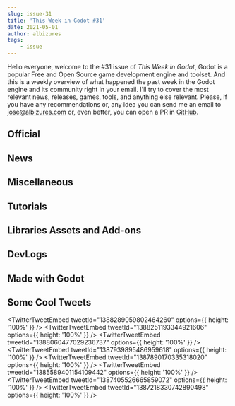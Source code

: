 ```yaml
---
slug: issue-31
title: 'This Week in Godot #31'
date: 2021-05-01
author: albizures
tags:
	- issue
---
```



Hello everyone, welcome to the #31 issue of _This Week in Godot_, Godot is a popular Free and Open Source game development engine and toolset. And this is a weekly overview of what happened the past week in the Godot engine and its community right in your email. I'll try to cover the most relevant news, releases, games, tools, and anything else relevant. Please, if you have any recommendations or, any idea you can send me an email to jose@albizures.com or, even better, you can open a PR in [GitHub](https://github.com/albizures/ThisWeekInGodot).

## Official

<Card
	author="Godot Engine"
	link="https://youtu.be/vG5vxVcgZmM"
	label="Godot Live Q&A with engine developers – April 2021"
	description="April 2021’s live Q&A with core developers of Godot Engine! Tune in to a chat with core developers answering questions from Patreon supporters and from the li..."
	publisher="YouTube"
	icon="https://www.youtube.com/s/desktop/3a84d4c0/img/favicon_144.png"
	cover="https://i.ytimg.com/vi/vG5vxVcgZmM/maxresdefault.jpg"
	date="2021-04-29T00:00:00.000Z"
/>

## News

<Card
	author="gotm.io"
	link="https://gotm.io/jam/gotm-jam"
	label="Gotm.io Jam #4 ($100 Prizes)"
	description="Play free games instantly on any device."
	publisher="gotm.io"
	icon="https://gotm.io/icons/icon-512x512.png?v=3bcf1e44fdc2e6003d542d862e4856a7"
	cover="https://gotm.io/static/icon2-512-304dc669be0a8a6681e15dea6db83746.png"
	date="2021-04-30T12:30:14.000Z"
/>

<Card
	author="Valentin Lemière"
	link="https://community.haxe.org/t/haxe-godot-externs-updated-for-godot-3-3/2990"
	label="Haxe Godot externs - Updated for Godot 3.3"
	description="I’ve just released an update on my Haxe externs for the Godot game engine to support the 3.3.0 version."
	publisher="Haxe Community"
	icon="https://community.haxe.org/uploads/default/optimized/1X/1ec70f7b4dcddeb09d1d09440de5bb2530f4957a_2_180x180.png"
	cover="https://community.haxe.org/uploads/default/original/1X/6f43c594828df00125c10a5a89df995731ddaa5c.png"
	date="2021-04-25T12:30:14.000Z"
/>

## Miscellaneous

<Card
	author="Whimfoome"
	link="https://youtu.be/yl77gOIh5KA"
	label="First look at godot 4 new ui"
	description="Let’s have a look at Godot 4’s New Editor UI!Custom theme"
	publisher="YouTube"
	icon="https://www.youtube.com/s/desktop/3a84d4c0/img/favicon_144.png"
	cover="https://i.ytimg.com/vi/yl77gOIh5KA/maxresdefault.jpg"
	date="2021-04-29T00:00:00.000Z"
/>

<Card
	author="Rungeon"
	link="https://youtu.be/olIURUEPAPY"
	label="GODOT Challange I convert Gamemaker gamejam submission in ONE HOUR"
	description=""
	publisher="YouTube"
	icon="https://www.youtube.com/s/desktop/3a84d4c0/img/favicon_144.png"
	cover="https://i.ytimg.com/vi/olIURUEPAPY/maxresdefault.jpg"
	date="2021-04-28T00:00:00.000Z"
/>

<Card
	author="Feniks Gamedev and Devlogs"
	link="https://youtu.be/W57gldTHQ64"
	label="Should you use Godot 3.3 - Godot review is it good for beginners?"
	description="Check the links for more details.In this video I am discussing Godot engine, state of Godot development and community to help you decide if Godot is worth a ..."
	publisher="YouTube"
	icon="https://www.youtube.com/s/desktop/3a84d4c0/img/favicon_144.png"
	cover="https://i.ytimg.com/vi/W57gldTHQ64/maxresdefault.jpg"
	date="2021-04-26T00:00:00.000Z"
/>

<Card
	author="PlayWithFurcifer"
	link="https://youtu.be/y6hROZh0NvY"
	label="Is Godot 4.0 a Big Deal?"
	description="Godot 4.0 brings many new features, but how large will its impact be? In this video, we look at some trends concerning the engine’s future.0:00 - Intro0:24 -..."
	publisher="YouTube"
	icon="https://www.youtube.com/s/desktop/3a84d4c0/img/favicon_144.png"
	cover="https://i.ytimg.com/vi/y6hROZh0NvY/maxresdefault.jpg"
	date="2021-04-25T00:00:00.000Z"
/>

<Card
	author="xen"
	link="https://youtu.be/ApLPj8TSwzI"
	label="Making 3 games in 30/45/60 minutes (Godot)"
	description=""
	publisher="YouTube"
	icon="https://www.youtube.com/s/desktop/3a84d4c0/img/favicon_144.png"
	cover="https://i.ytimg.com/vi/ApLPj8TSwzI/maxresdefault.jpg"
	date="2021-04-25T00:00:00.000Z"
/>

## Tutorials

<Card
	author="Red Cube Gamedev"
	link="https://youtu.be/qzlSSlTsWR0"
	label="How to make an endless game under 10 minutes in Godot"
	description="In this video I will show you how to create a game that never ends in only 10 minutes. If you have any questions just ask I will answer every single one. The..."
	publisher="YouTube"
	icon="https://www.youtube.com/s/desktop/3a84d4c0/img/favicon_144.png"
	cover="https://i.ytimg.com/vi/qzlSSlTsWR0/maxresdefault.jpg"
	date="2021-04-18T00:00:00.000Z"
/>

<Card
	author="Rungeon"
	link="https://youtu.be/k0dL-9Pj2DI"
	label="GODOT Terraira-like series(Part1) Procedual Level Generation"
	description=""
	publisher="YouTube"
	icon="https://www.youtube.com/s/desktop/3a84d4c0/img/favicon_144.png"
	cover="https://i.ytimg.com/vi/k0dL-9Pj2DI/maxresdefault.jpg"
	date="2021-04-29T00:00:00.000Z"
/>

<Card
	author="ByteSeb"
	link="https://youtu.be/HkKdlJN57_k"
	label="Character Customization Tutorial for Godot | Part 1"
	description="Due to the good feedback on my first devlog, I decided to bring you this tutorial series replicating what I showed on that video (Character Customization sys..."
	publisher="YouTube"
	icon="https://www.youtube.com/s/desktop/3a84d4c0/img/favicon_144.png"
	cover="https://i.ytimg.com/vi/HkKdlJN57_k/maxresdefault.jpg"
	date="2021-04-29T00:00:00.000Z"
/>

<Card
	author="jmbiv"
	link="https://youtu.be/VcI22IKoT_E"
	label="How to Transition Between Scenes in Godot (Building a Level Switcher #2)"
	description="In this video you’ll learn how to make a transition animation between two scenes in Godot by building off the level switcher we made in part 1."
	publisher="YouTube"
	icon="https://www.youtube.com/s/desktop/3a84d4c0/img/favicon_144.png"
	cover="https://i.ytimg.com/vi/VcI22IKoT_E/maxresdefault.jpg"
	date="2021-04-29T00:00:00.000Z"
/>

<Card
	author="Game Code Samurai"
	link="https://youtu.be/WNtrMzdU1lU"
	label="Custom 2D Platformer Physics In Godot (Part 2 - Jumping and Exact Movement)"
	description="Hi, Welcome to part 2 of this series on how to create custom physics for your 2D platformer.I made this series on how to create a customized 2D platformer ph..."
	publisher="YouTube"
	icon="https://www.youtube.com/s/desktop/3a84d4c0/img/favicon_144.png"
	cover="https://i.ytimg.com/vi/WNtrMzdU1lU/maxresdefault.jpg"
	date="2021-04-27T00:00:00.000Z"
/>

<Card
	author="John Ivess"
	link="https://youtu.be/RBvK5lQJHAs"
	label="Adding a Projectile (Combat Essentials in Godot | P4)"
	description="In this episode of the Combat Essentials course, we’ll cover adding projectiles, specifically the player’s throwable dagger."
	publisher="YouTube"
	icon="https://www.youtube.com/s/desktop/3a84d4c0/img/favicon_144.png"
	cover="https://i.ytimg.com/vi/RBvK5lQJHAs/maxresdefault.jpg"
	date="2021-04-28T00:00:00.000Z"
/>

<Card
	author="NAD LABS"
	link="https://youtu.be/F3Jwhuf6iDY"
	label="GDscript and Godot Basics"
	description="Just a quick video explaining the basics in Godot"
	publisher="YouTube"
	icon="https://www.youtube.com/s/desktop/3a84d4c0/img/favicon_144.png"
	cover="https://i.ytimg.com/vi/F3Jwhuf6iDY/maxresdefault.jpg"
	date="2021-04-28T00:00:00.000Z"
/>

<Card
	author="Andrea Catania"
	link="https://youtu.be/ZjwmqCcVT2E"
	label="First person camera with ECS - Godex #1"
	description="This video I’m going to show how to create a first person camera using entity component system. "
	publisher="YouTube"
	icon="https://www.youtube.com/s/desktop/3a84d4c0/img/favicon_144.png"
	cover="https://i.ytimg.com/vi/ZjwmqCcVT2E/maxresdefault.jpg"
	date="2021-04-28T00:00:00.000Z"
/>

<Card
	author="NAD LABS"
	link="https://youtu.be/JDVnt8cSwcw"
	label="Signals Actually Understood in Godot"
	description="Just a video explaining how to connect signals in Godot."
	publisher="YouTube"
	icon="https://www.youtube.com/s/desktop/3a84d4c0/img/favicon_144.png"
	cover="https://i.ytimg.com/vi/JDVnt8cSwcw/maxresdefault.jpg"
	date="2021-04-27T00:00:00.000Z"
/>

<Card
	author="jmbiv"
	link="https://youtu.be/N9yx1ZET-o4"
	label="Player Inventory and Picking Up Items (Godot Retro Text Adventure Tutorial #11)"
	description="In this tutorial, you will create a player inventory and also implement the player’s ability to pick up items from a room in our retro text adventure game in..."
	publisher="YouTube"
	icon="https://www.youtube.com/s/desktop/3a84d4c0/img/favicon_144.png"
	cover="https://i.ytimg.com/vi/N9yx1ZET-o4/maxresdefault.jpg"
	date="2021-04-26T00:00:00.000Z"
/>

<Card
	author="Emilio"
	link="https://youtu.be/sYjgDIgD7AY"
	label="Getting Started With Dialogic"
	description=""
	publisher="YouTube"
	icon="https://www.youtube.com/s/desktop/3a84d4c0/img/favicon_144.png"
	cover="https://i.ytimg.com/vi/sYjgDIgD7AY/maxresdefault.jpg"
	date="2021-04-25T00:00:00.000Z"
/>

<Card
	author="BitBirdy"
	link="https://youtu.be/tHEr7x5Un9c"
	label="How to Create a Hurtbox with Flash Hit Effect + Invincible Blinking in Godot"
	description="This Godot Engine tutorial is going to show you how to create a reusable hurtbox that includes an effect common in a lot of games."
	publisher="YouTube"
	icon="https://www.youtube.com/s/desktop/3a84d4c0/img/favicon_144.png"
	cover="https://i.ytimg.com/vi/tHEr7x5Un9c/maxresdefault.jpg"
	date="2021-04-25T00:00:00.000Z"
/>

<Card
	author="Game Development Center"
	link="https://youtu.be/DkJ2jYl-ESw"
	label="Godot 3D Particles Introduction | Arcane Bolt | Godot Particles Series #1"
	description="In this Godot tutorial, I will teach you about 3d particles in Godot."
	publisher="YouTube"
	icon="https://www.youtube.com/s/desktop/3a84d4c0/img/favicon_144.png"
	cover="https://i.ytimg.com/vi/DkJ2jYl-ESw/maxresdefault.jpg"
	date="2021-04-25T00:00:00.000Z"
/>

<Card
	author="Arkeve"
	link="https://youtu.be/wkNvqmAvtpo"
	label="Make a Pokemon Game in Godot - Grass & Water Tilesets (#3)"
	description="Tutorial series on how to make game like Pokémon in Godot."
	publisher="YouTube"
	icon="https://www.youtube.com/s/desktop/3a84d4c0/img/favicon_144.png"
	cover="https://i.ytimg.com/vi/wkNvqmAvtpo/maxresdefault.jpg"
	date="2021-04-24T00:00:00.000Z"
/>

<Card
	author="NAD LABS"
	link="https://youtu.be/To2CsTberho"
	label="How to use Navigation2D on a Tilemap in Godot"
	description="Just a video explaining how to use Navigation 2D in Godot."
	publisher="YouTube"
	icon="https://www.youtube.com/s/desktop/3a84d4c0/img/favicon_144.png"
	cover="https://i.ytimg.com/vi/To2CsTberho/maxresdefault.jpg"
	date="2021-04-24T00:00:00.000Z"
/>

<Card
	author="MrEliptik"
	link="https://youtu.be/FQwaKJL7LdA"
	label="Recreating the Instagram UI in Godot"
	description="In this video, I’m recreating the Instagram UI in Godot!"
	publisher="YouTube"
	icon="https://www.youtube.com/s/desktop/3a84d4c0/img/favicon_144.png"
	cover="https://i.ytimg.com/vi/FQwaKJL7LdA/maxresdefault.jpg"
	date="2021-04-30T00:00:00.000Z"
/>

<Card
	author="Gawe Game"
	link="https://youtu.be/10XB1orIPkI"
	label="Yuk Gawe Game Platformer 2D, Bagian #5: Zona Jatuh, Lari Cepat & Signal #belajar​ #godotengine"
	description="#belajar​ #godotengine​ #gamedev​ #platformer​ #gawegame​Terimakasih sudah terus menonton ya :)Video ke-5 dari seri tutorial pembuatan game platformer 2D den..."
	publisher="YouTube"
	icon="https://www.youtube.com/s/desktop/3a84d4c0/img/favicon_144.png"
	cover="https://i.ytimg.com/vi/10XB1orIPkI/maxresdefault.jpg"
	date="2021-04-24T00:00:00.000Z"
/>

## Libraries Assets and Add-ons

<Card
	author="mberkdemir"
	link="https://github.com/mberkdemir/godot-casesimulator"
	label="Godot Engine Case Simulator Description"
	description="CS:GO like case opening project made with Godot Engine."
	publisher="GitHub"
	icon="https://github.com/windows-tile.png"
	cover="https://opengraph.githubassets.com/09e510deb08efce45e8d32e5c2e0cfd093428cb0ca552ea6b858eab3a7f88cba/mberkdemir/godot-casesimulator"
	date="2021-05-01T17:22:58.912Z"
/>

<Card
	author="KaizarNike"
	link="https://perons.itch.io/godot-crt-shader"
	label="Godot CRT Shader by perons"
	description="A simple Godot shader that simulates CRT Displays"
	publisher="itch.io"
	icon="https://img.itch.zone/aW1nLzMyODUyMzUucG5n/32x32%23/MvnCRi.png"
	cover="https://img.itch.zone/aW1nLzMyODUyMzUucG5n/original/PGdg6C.png"
	date="2020-06-19T17:23:00.152Z"
/>

<Card
	author="r3tr0_dev"
	link="https://godotshaders.com/shader/earthbound-like-battle-background-shader-w-scroll-effect-and-palette-cycling/"
	label="Earthbound-like battle background shader w/scroll effect and palette cycling - Godot Shaders"
	description="INTRODUCTION This shader is inspired by the battle backgrounds of..."
	publisher="Godot Shaders"
	icon="https://godotshaders.com/wp-content/uploads/2021/01/favicon.png"
	cover="https://godotshaders.com/wp-content/uploads/2021/01/3.gif"
	date="2021-04-26T12:18:14.000Z"
/>

<Card
	author="mreliptik"
	link="https://godotshaders.com/shader/loading-effect-color-over-grayscale/"
	label="Loading effect (color over grayscale) - Godot Shaders"
	description="This is a loading effect shader inspired by the download..."
	publisher="Godot Shaders"
	icon="https://godotshaders.com/wp-content/uploads/2021/01/favicon.png"
	cover="https://godotshaders.com/wp-content/uploads/2021/01/loading_shader.jpg"
	date="2021-04-30T17:13:52.000Z"
/>

## DevLogs

<Card
	author="Cooks"
	link="https://youtu.be/paGO6kzq3IM"
	label="Godot Devlog #2 - enemy’s!? bullets?!"
	description="Ay yo we can shoot now you are suppose to destroy stuff omg poggy"
	publisher="YouTube"
	icon="https://www.youtube.com/s/desktop/3a84d4c0/img/favicon_144.png"
	cover="https://i.ytimg.com/vi/paGO6kzq3IM/maxresdefault.jpg"
	date="2021-04-30T00:00:00.000Z"
/>

<Card
	author="hippo1639"
	link="https://youtu.be/7XS6WiQ8g9k"
	label="Ideas and Inspirations - Devlog 0 || Etheldia: Parasomnia Tower"
	description="Etheldia: Parasomnia Tower is a tactical turn based monster taming RPG currently in early development."
	publisher="YouTube"
	icon="https://www.youtube.com/s/desktop/3a84d4c0/img/favicon_144.png"
	cover="https://i.ytimg.com/vi/7XS6WiQ8g9k/maxresdefault.jpg"
	date="2021-04-30T00:00:00.000Z"
/>

<Card
	author="Snopek Games"
	link="https://youtu.be/LvpBb14cv3A"
	label="Devlog #6: Launching Retro Tank Party on Steam in 6 weeks (6th week and postmortem)"
	description="In order to celebrate my birthday, I’m taking a game jam game I made back in 2019 (Retro Tank Party), fixing it up, and releasing it as a commercial game on ..."
	publisher="YouTube"
	icon="https://www.youtube.com/s/desktop/3a84d4c0/img/favicon_144.png"
	cover="https://i.ytimg.com/vi/LvpBb14cv3A/maxresdefault.jpg"
	date="2021-04-29T00:00:00.000Z"
/>

<Card
	author="Checkov Stuff"
	link="https://youtu.be/goi8HblxJ1I"
	label="Finally Going Underwater"
	description="Now we can go in and out of the water."
	publisher="YouTube"
	icon="https://www.youtube.com/s/desktop/3a84d4c0/img/favicon_144.png"
	cover="https://i.ytimg.com/vi/goi8HblxJ1I/maxresdefault.jpg"
	date="2021-04-28T00:00:00.000Z"
/>

<Card
	author="assasin gamer"
	link="https://youtu.be/uNRUj-8pXao"
	label="SoulBound Devlog_2"
	description="Hello Everyone! my name is Justin and I make games for fun. In my third devlog I talk about the state of the game, enemy design, progress made on the story ..."
	publisher="YouTube"
	icon="https://www.youtube.com/s/desktop/3a84d4c0/img/favicon_144.png"
	cover="https://i.ytimg.com/vi/uNRUj-8pXao/hqdefault.jpg"
	date="2021-04-28T00:00:00.000Z"
/>

<Card
	author="TheBuffED"
	link="https://youtu.be/Sk2f2gPFH80"
	label="I added scripting to a game so players can write code and automate things"
	description="A game where you write code, I feel like there’s not enough of them. I love the concept and want to explore the possibilities."
	publisher="YouTube"
	icon="https://www.youtube.com/s/desktop/3a84d4c0/img/favicon_144.png"
	cover="https://i.ytimg.com/vi/Sk2f2gPFH80/maxresdefault.jpg"
	date="2021-04-27T00:00:00.000Z"
/>

<Card
	author="Nesi"
	link="https://youtu.be/dESANlQ3AEs"
	label="Making a Dog Fight Game | Infinite Sky Devlog #1"
	description=""
	publisher="YouTube"
	icon="https://www.youtube.com/s/desktop/3a84d4c0/img/favicon_144.png"
	cover="https://i.ytimg.com/vi/dESANlQ3AEs/maxresdefault.jpg"
	date="2021-04-26T00:00:00.000Z"
/>

<Card
	author="mizpah93"
	link="https://youtu.be/6d0XNKf710s"
	label="NEW GUNS GO PEW PEW - Indie Game Devlog 08"
	description="Indie Game Devlog 08Another game development devlog! New weapons or guns and I use Godot Engine to code the indie game and Aseprite for..."
	publisher="YouTube"
	icon="https://www.youtube.com/s/desktop/3a84d4c0/img/favicon_144.png"
	cover="https://i.ytimg.com/vi/6d0XNKf710s/maxresdefault.jpg"
	date="2021-04-25T00:00:00.000Z"
/>

<Card
	author="This Is Vini"
	link="https://youtu.be/DfsT0IHw_XA"
	label="Approaching non-linear progression - Far Star Game Devlog #11"
	description="Whether you are working on a Metroidvania or a non-linear game, you may face the same challenges I had when coming up with a good flow for your game."
	publisher="YouTube"
	icon="https://www.youtube.com/s/desktop/3a84d4c0/img/favicon_144.png"
	cover="https://i.ytimg.com/vi/DfsT0IHw_XA/maxresdefault.jpg"
	date="2021-04-28T00:00:00.000Z"
/>

## Made with Godot

<Card
	author="Nokzen"
	link="https://youtu.be/QhoaBv30pes"
	label="Rot:Purge - Alpha Demo Gameplay"
	description=""
	publisher="YouTube"
	icon="https://www.youtube.com/s/desktop/3a84d4c0/img/favicon_144.png"
	cover="https://i.ytimg.com/vi/QhoaBv30pes/maxresdefault.jpg"
	date="2018-01-16T00:00:00.000Z"
/>

<Card
	author="gustavorubo"
	link="https://gustavorubo.itch.io/rotas"
	label="Rotas"
	description="A puzzle game about connecting dots"
	publisher="itch.io"
	icon="https://img.itch.zone/aW1nLzU2NDI0MjMucG5n/32x32%23/0PBDcD.png"
	cover="https://img.itch.zone/aW1nLzU2NDI0MjMucG5n/original/hRB3CM.png"
	date="2021-04-30T17:23:10.225Z"
/>

<Card
	author="bippinbits"
	link="https://bippinbits.itch.io/dome-romantik"
	label="Dome Romantik"
	description="Prospect. Upgrade. Survive."
	publisher="itch.io"
	icon="https://img.itch.zone/aW1nLzU4MDcwNTIuZ2lm/32x32%23m/IjQ9cj.gif"
	cover="https://img.itch.zone/aW1nLzU4MDcwNTIuZ2lm/original/PJvv0y.gif"
	date="2021-05-01T04:23:12.171Z"
/>

<Card
	author="astralgrandma"
	link="https://youtu.be/Pyctqtwqq_A"
	label="satryn - trailer"
	description="a chaotic, infinite, twin stick shooty"
	publisher="YouTube"
	icon="https://www.youtube.com/s/desktop/3a84d4c0/img/favicon_144.png"
	cover="https://i.ytimg.com/vi/Pyctqtwqq_A/maxresdefault.jpg"
	date="2021-04-25T00:00:00.000Z"
/>

<Card
	author="Lunatic Games"
	link="https://lunatic-games.itch.io/egress"
	label="Egress"
	description="Countless hackers have tried their hand at cracking this hard drive."
	publisher="itch.io"
	icon="https://img.itch.zone/aW1nLzU3OTE3OTQucG5n/32x32%23/mwQCnj.png"
	cover="https://img.itch.zone/aW1nLzU3OTQzNTMucG5n/original/YHO5Ti.png"
	date="2021-04-27T17:23:14.237Z"
/>

<Card
	author="Arc Gaming"
	link="https://play.google.com/store/apps/details?id=com.labrats.arcgaming"
	label="LabRats"
	description="Navigate your rat through levels of obstacles, in a lab of a mad genius cat"
	publisher="Google Play"
	icon="https://www.gstatic.com/android/market_images/web/favicon_v2.ico"
	cover="https://play-lh.googleusercontent.com/20synByCUSM_QnKLH5gFOYZep7sQPzb_NOQxTb3lmS7LUEFsgSpUE097Rvv7sfeswyw"
/>

<Card
	author="Manoman017"
	link="https://manoman017.itch.io/golem"
	label="Golem"
	description="Top-Down Bullet Hell with a twist"
	publisher="itch.io"
	icon="https://img.itch.zone/aW1nLzU3OTEzOTAucG5n/32x32%23/t%2BWgiz.png"
	cover="https://img.itch.zone/aW1nLzU3OTEzOTAucG5n/original/NxxzuX.png"
	date="2021-04-29T17:23:16.265Z"
/>

<Card
	author="Infinimaker"
	link="https://infinimaker.itch.io/infinihell"
	label="Infinihell"
	description="An infinite bullet hell"
	publisher="itch.io"
	icon="https://img.itch.zone/aW1nLzU3MDY2MjgucG5n/32x32%23/k5y0Uh.png"
	cover="https://img.itch.zone/aW1nLzU3MDY2MjgucG5n/original/WuFuQi.png"
	date="2021-04-20T17:23:17.546Z"
/>

<Card
	author="Unsteady Yeti Games"
	link="https://youtu.be/O_6qE06ta-Y"
	label="Just Jump Launch Trailer"
	description="Just Jump is a 2D physics-based action platformer."
	publisher="YouTube"
	icon="https://www.youtube.com/s/desktop/3a84d4c0/img/favicon_144.png"
	cover="https://i.ytimg.com/vi/O_6qE06ta-Y/maxresdefault.jpg"
	date="2021-04-25T00:00:00.000Z"
/>

<Card
	author="Warkus"
	link="https://warrrkus.itch.io/oceanwork"
	label="Oceanwork"
	description="A short PS1 styled survival game"
	publisher="itch.io"
	icon="https://img.itch.zone/aW1nLzU3OTMyMjMucG5n/32x32%23/mNMBBc.png"
	cover="https://img.itch.zone/aW1nLzU3OTMyMjMucG5n/original/D3Rf%2BR.png"
	date="2021-04-29T17:23:19.759Z"
/>

<Card
	author="Matthew"
	link="https://www.kickstarter.com/projects/tsundown/the-feathered-serpent"
	label="The Feathered Serpent"
	description="A 2D Action-Platformer"
	publisher="Kickstarter"
	icon="https://a.kickstarter.com/assets/touch-icon-192x192-710ace6840055401ec231c1d86ce7312c56bb510fad8b775229b0ce73d0054c5.png"
	cover="https://ksr-ugc.imgix.net/assets/032/979/898/fafddd5a1cc17f6c09c569f4cef310a2_original.png?ixlib=rb-2.1.0&crop=faces&w=1552&h=873&fit=crop&v=1617397406&auto=format&frame=1&q=92&s=50b9f1fe53811d5ed0f5e94e2fb3d7e6"
	date="2021-09-01T00:00:00.000Z"
/>

<Card
	author="Moraguma"
	link="https://moraguma.itch.io/soulchain"
	label="SOULCHAIN"
	description="Precision platformer about using your soul as a grappling hook"
	publisher="itch.io"
	icon="https://img.itch.zone/aW1nLzU3Njk1NzkucG5n/32x32%23/lYmoaM.png"
	cover="https://img.itch.zone/aW1nLzU3Njk1NzkucG5n/original/NNJXdf.png"
	date="2021-04-29T17:23:22.430Z"
/>

<Card
	author="Wolf Peach Games"
	link="https://wolfpeachgames.itch.io/ringtail"
	label="Ringtail (alpha)"
	description="A small game where you need to learn to communicate with other animals to learn about the world and find your way!"
	publisher="itch.io"
	icon="https://img.itch.zone/aW1nLzU1MDk0MTAuZ2lm/32x32%23m/G0uF76.gif"
	cover="https://img.itch.zone/aW1nLzU1MDk0MTAuZ2lm/original/JRg%2Bvz.gif"
	date="2021-04-11T17:23:24.167Z"
/>

<Card
	author="fortythreesam"
	link="https://fortythreesam.itch.io/upset-crab"
	label="Upset Crab"
	description="Play as a crab with a long sword that wants to take over this dungeon"
	publisher="itch.io"
	icon="https://img.itch.zone/aW1nLzU3NzM5MDgucG5n/32x32%23/lY2Y%2FF.png"
	cover="https://img.itch.zone/aW1nLzU3ODIyOTYuZ2lm/original/Mxhs1G.gif"
	date="2021-04-30T20:23:25.271Z"
/>

<Card
	author="CyrolisDev"
	link="https://chimyx.itch.io/ariel-cleanomancer"
	label="Ariel Cleanomancer and the Eldritch"
	description="Ariel has to vacuum the basements of a weird-ass hotel to become a certified cleanomancer."
	publisher="itch.io"
	icon="https://img.itch.zone/aW1nLzU4MzI1NDkucG5n/32x32%23/TLFwuE.png"
	cover="https://img.itch.zone/aW1nLzU4MzI1NDkucG5n/original/cqs5Nd.png"
	date="2021-04-27T17:23:26.565Z"
/>

## Some Cool Tweets

<TwitterTweetEmbed tweetId="1388289059802464260" options={{ height: '100%' }} />
<TwitterTweetEmbed tweetId="1388251193344921606" options={{ height: '100%' }} />
<TwitterTweetEmbed tweetId="1388060477029236737" options={{ height: '100%' }} />
<TwitterTweetEmbed tweetId="1387939895486959618" options={{ height: '100%' }} />
<TwitterTweetEmbed tweetId="1387890170335318020" options={{ height: '100%' }} />
<TwitterTweetEmbed tweetId="1385589401154109442" options={{ height: '100%' }} />
<TwitterTweetEmbed tweetId="1387405526665859072" options={{ height: '100%' }} />
<TwitterTweetEmbed tweetId="1387218330742890498" options={{ height: '100%' }} />
